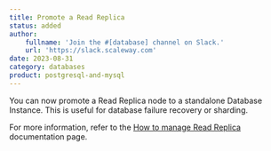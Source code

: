 ```yaml
---
title: Promote a Read Replica
status: added
author:
    fullname: 'Join the #[database] channel on Slack.'
    url: 'https://slack.scaleway.com'
date: 2023-08-31
category: databases
product: postgresql-and-mysql
---
```


You can now promote a Read Replica node to a standalone Database Instance. This is useful for database failure recovery or sharding.

For more information, refer to the [How to manage Read Replica](https://www.scaleway.com/en/docs/managed-databases/postgresql-and-mysql/how-to/manage-read-replica/#how-to-promote-a-read-replica) documentation page.

